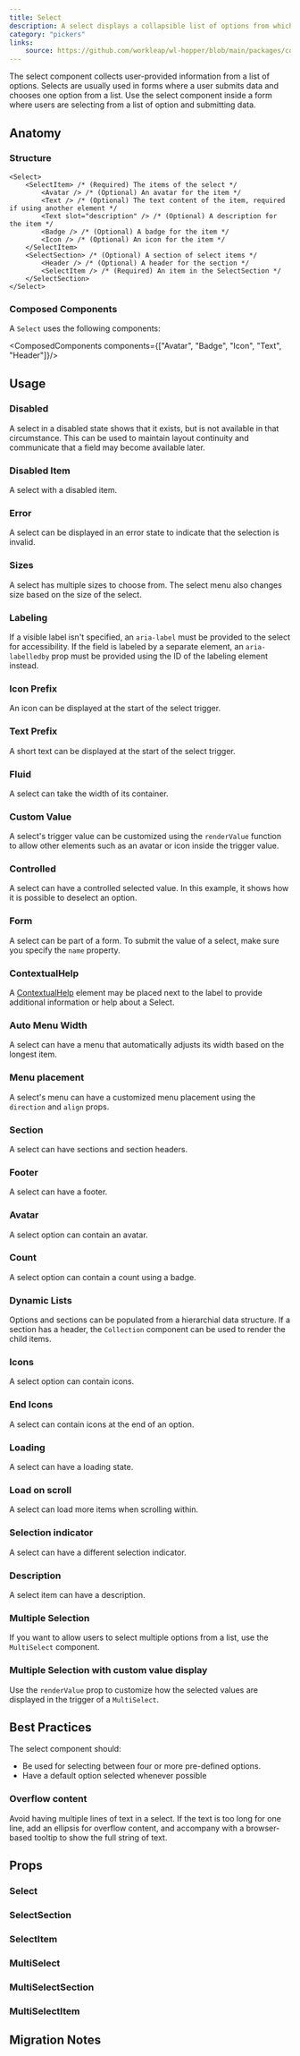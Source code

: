 ```yaml
---
title: Select
description: A select displays a collapsible list of options from which the user can select one.
category: "pickers"
links:
    source: https://github.com/workleap/wl-hopper/blob/main/packages/components/src/select/src/Select.tsx
---
```


The select component collects user-provided information from a list of options. Selects are usually used in forms where a user submits data and chooses one option from a list.
Use the select component inside a form where users are selecting from a list of option and submitting data.

<Example src="select/docs/preview" isOpen />

## Anatomy

### Structure

```tsx
<Select>
    <SelectItem> /* (Required) The items of the select */
        <Avatar /> /* (Optional) An avatar for the item */
        <Text /> /* (Optional) The text content of the item, required if using another element */
        <Text slot="description" /> /* (Optional) A description for the item */
        <Badge /> /* (Optional) A badge for the item */
        <Icon /> /* (Optional) An icon for the item */
    </SelectItem>
    <SelectSection> /* (Optional) A section of select items */
        <Header /> /* (Optional) A header for the section */
        <SelectItem /> /* (Required) An item in the SelectSection */
    </SelectSection>
</Select>
```

### Composed Components

A `Select` uses the following components:

<ComposedComponents components={["Avatar", "Badge", "Icon", "Text", "Header"]}/>

## Usage

### Disabled
A select in a disabled state shows that it exists, but is not available in that circumstance. This can be used to maintain layout continuity and communicate that a field may become available later.

<Example src="select/docs/disabled" />

### Disabled Item

A select with a disabled item.

<Example src="select/docs/select-dropdown/disabled" />

### Error
A select can be displayed in an error state to indicate that the selection is invalid.

<Example src="select/docs/error" />

### Sizes
A select has multiple sizes to choose from.
The select menu also changes size based on the size of the select.

<Example src="select/docs/sizes" />

### Labeling
If a visible label isn't specified, an `aria-label` must be provided to the select for accessibility. If the field is labeled by a separate element, an `aria-labelledby` prop must be provided using the ID of the labeling element instead.

<Example src="select/docs/labeling" />

### Icon Prefix
An icon can be displayed at the start of the select trigger.

<Example src="select/docs/iconPrefix" />

### Text Prefix
A short text can be displayed at the start of the select trigger.

<Example src="select/docs/textPrefix" />

### Fluid
A select can take the width of its container.

<Example src="select/docs/fluid" />

### Custom Value
A select's trigger value can be customized using the `renderValue` function to allow other elements such as an avatar or icon inside the trigger value.

<Example src="select/docs/customValue" />

### Controlled
A select can have a controlled selected value. In this example, it shows how it is possible to deselect an option.

<Example src="select/docs/controlled" />

### Form
A select can be part of a form. To submit the value of a select, make sure you specify the `name` property.

<Example src="select/docs/form" />

### ContextualHelp

A [ContextualHelp](/components/ContextualHelp) element may be placed next to the label to provide additional information or help about a Select.

<Example src="select/docs/ContextualHelp" />

### Auto Menu Width

A select can have a menu that automatically adjusts its width based on the longest item.

<Example src="select/docs/select-dropdown/autoMenuWidth" />

### Menu placement

A select's menu can have a customized menu placement using the `direction` and `align` props.

<Example src="select/docs/select-dropdown/menuPlacement" />

### Section

A select can have sections and section headers.

<Example src="select/docs/select-dropdown/section" />

### Footer

A select can have a footer.

<Example src="select/docs/select-dropdown/footer" />

### Avatar

A select option can contain an avatar.

<Example src="select/docs/select-dropdown/avatar" />

### Count

A select option can contain a count using a badge.

<Example src="select/docs/select-dropdown/count" />

### Dynamic Lists

Options and sections can be populated from a hierarchial data structure.
If a section has a header, the `Collection` component can be used to render the child items.

<Example src="select/docs/select-dropdown/dynamicLists" />

### Icons

A select option can contain icons.

<Example src="select/docs/select-dropdown/icons" />

### End Icons

A select can contain icons at the end of an option.

<Example src="select/docs/select-dropdown/endIcons" />

### Loading

A select can have a loading state.

<Example src="select/docs/select-dropdown/loading" />

### Load on scroll

A select can load more items when scrolling within.

<Example src="select/docs/select-dropdown/loadOnScroll" />

### Selection indicator

A select can have a different selection indicator.

<Example src="select/docs/select-dropdown/selectionIndicator" />

### Description

A select item can have a description.

<Example src="select/docs/select-dropdown/description" />

### Multiple Selection

If you want to allow users to select multiple options from a list, use the `MultiSelect` component.

<Example src="select/docs/multi-select" />

### Multiple Selection with custom value display

Use the `renderValue` prop to customize how the selected values are displayed in the trigger of a `MultiSelect`.

<Example src="select/docs/multi-select-custom-value" />

## Best Practices

The select component should:

- Be used for selecting between four or more pre-defined options.
- Have a default option selected whenever possible

### Overflow content

Avoid having multiple lines of text in a select. If the text is too long for one line, add an ellipsis for overflow content, and accompany with a browser-based tooltip to show the full string of text.

## Props

### Select

<PropTable component="Select" />

### SelectSection

<PropTable component="SelectSection" />

### SelectItem

<PropTable component="SelectItem" />


### MultiSelect

<PropTable component="MultiSelect" />

### MultiSelectSection

<PropTable component="MultiSelectSection" />

### MultiSelectItem

<PropTable component="MultiSelectItem" />

## Migration Notes

<MigrateGuide src="select/docs/migration-notes" />
